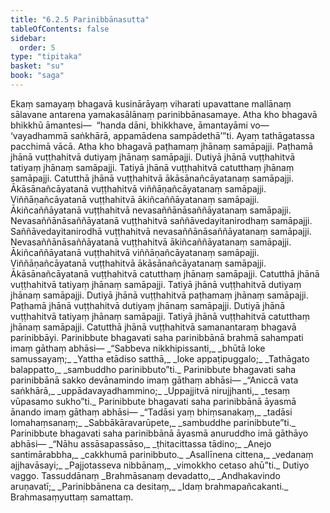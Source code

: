 ```yaml
---
title: "6.2.5 Parinibbānasutta"
tableOfContents: false
sidebar:
  order: 5
type: "tipitaka"
basket: "su"
book: "saga"
---
```



<DynamicBreadcrumb />

<Division number="186" book="saga">

<Paragraph number="1116" book="saga">
Ekaṃ samayaṃ bhagavā kusinārāyaṃ viharati upavattane mallānaṃ sālavane antarena yamakasālānaṃ parinibbānasamaye. Atha kho bhagavā bhikkhū āmantesi—  “handa dāni, bhikkhave, āmantayāmi vo—  ‘vayadhammā saṅkhārā, appamādena sampādethā’”ti. Ayaṃ tathāgatassa pacchimā vācā.
</Paragraph>

<Paragraph number="1117" book="saga">
Atha kho bhagavā paṭhamaṃ jhānaṃ samāpajji. Paṭhamā jhānā vuṭṭhahitvā dutiyaṃ jhānaṃ samāpajji. Dutiyā jhānā vuṭṭhahitvā tatiyaṃ jhānaṃ samāpajji. Tatiyā jhānā vuṭṭhahitvā catutthaṃ jhānaṃ samāpajji. Catutthā jhānā vuṭṭhahitvā ākāsānañcāyatanaṃ samāpajji. Ākāsānañcāyatanā vuṭṭhahitvā viññāṇañcāyatanaṃ samāpajji. Viññāṇañcāyatanā vuṭṭhahitvā ākiñcaññāyatanaṃ samāpajji. Ākiñcaññāyatanā vuṭṭhahitvā nevasaññānāsaññāyatanaṃ samāpajji. Nevasaññānāsaññāyatanā vuṭṭhahitvā saññāvedayitanirodhaṃ samāpajji.
</Paragraph>

<Paragraph number="1118" book="saga">
Saññāvedayitanirodhā vuṭṭhahitvā nevasaññānāsaññāyatanaṃ samāpajji. Nevasaññānāsaññāyatanā vuṭṭhahitvā ākiñcaññāyatanaṃ samāpajji. Ākiñcaññāyatanā vuṭṭhahitvā viññāṇañcāyatanaṃ samāpajji. Viññāṇañcāyatanā vuṭṭhahitvā ākāsānañcāyatanaṃ samāpajji. Ākāsānañcāyatanā vuṭṭhahitvā catutthaṃ jhānaṃ samāpajji. Catutthā jhānā vuṭṭhahitvā tatiyaṃ jhānaṃ samāpajji. Tatiyā jhānā vuṭṭhahitvā dutiyaṃ jhānaṃ samāpajji. Dutiyā jhānā vuṭṭhahitvā paṭhamaṃ jhānaṃ samāpajji. Paṭhamā jhānā vuṭṭhahitvā dutiyaṃ jhānaṃ samāpajji. Dutiyā jhānā vuṭṭhahitvā tatiyaṃ jhānaṃ samāpajji. Tatiyā jhānā vuṭṭhahitvā catutthaṃ jhānaṃ samāpajji. Catutthā jhānā vuṭṭhahitvā samanantaraṃ bhagavā parinibbāyi. Parinibbute bhagavati saha parinibbānā brahmā sahampati imaṃ gāthaṃ abhāsi—
</Paragraph>

<Paragraph number="1119" type="verses" book="saga">
_“Sabbeva nikkhipissanti,_  
_bhūtā loke samussayaṃ;_  
_Yattha etādiso satthā,_  
_loke appaṭipuggalo;_  
_Tathāgato balappatto,_  
_sambuddho parinibbuto”ti._  

</Paragraph>

<Paragraph number="1120" book="saga">
Parinibbute bhagavati saha parinibbānā sakko devānamindo imaṃ gāthaṃ abhāsi—
</Paragraph>

<Paragraph number="1121" type="verses" book="saga">
_“Aniccā vata saṅkhārā,_  
_uppādavayadhammino;_  
_Uppajjitvā nirujjhanti,_  
_tesaṃ vūpasamo sukho”ti._  

</Paragraph>

<Paragraph number="1122" book="saga">
Parinibbute bhagavati saha parinibbānā āyasmā ānando imaṃ gāthaṃ abhāsi—
</Paragraph>

<Paragraph number="1123" type="verses" book="saga">
_“Tadāsi yaṃ bhiṃsanakaṃ,_  
_tadāsi lomahaṃsanaṃ;_  
_Sabbākāravarūpete,_  
_sambuddhe parinibbute”ti._  

</Paragraph>

<Paragraph number="1124" book="saga">
Parinibbute bhagavati saha parinibbānā āyasmā anuruddho imā gāthāyo abhāsi—
</Paragraph>

<Paragraph number="1125" type="verses" book="saga">
_“Nāhu assāsapassāso,_  
_ṭhitacittassa tādino;_  
_Anejo santimārabbha,_  
_cakkhumā parinibbuto._  

</Paragraph>

<Paragraph number="1126" type="verses" book="saga">
_Asallīnena cittena,_  
_vedanaṃ ajjhavāsayi;_  
_Pajjotasseva nibbānaṃ,_  
_vimokkho cetaso ahū”ti._  


</Paragraph>
</Division>

<Paragraph number="1127" type="center" book="saga">
Dutiyo vaggo.



</Paragraph>

<Paragraph number="1128" type="center" book="saga">
Tassuddānaṃ


</Paragraph>

<Paragraph number="1129" type="verses" book="saga">
_Brahmāsanaṃ devadatto,_  
_Andhakavindo aruṇavatī;_  
_Parinibbānena ca desitaṃ,_  
_Idaṃ brahmapañcakanti._  


</Paragraph>

<Paragraph number="1130" type="center" book="saga">
Brahmasaṃyuttaṃ samattaṃ.
</Paragraph>